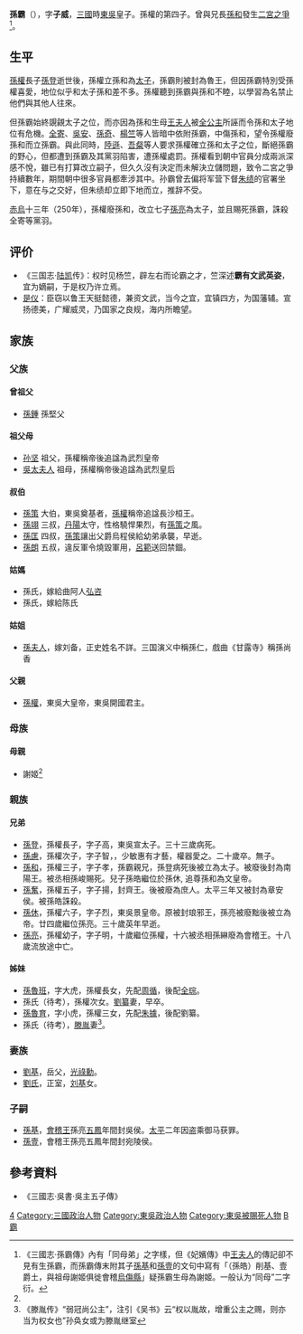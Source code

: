 '''孫霸'''（{{bd|224年～235年間||250年||catIdx=S孫}}），字'''子威'''，[[三國|三國]]時[[孙吴|東吳]]皇子。孫權的第四子。曾與兄長[[孫和|孫和]]發生[[二宮之爭|二宮之爭]]<ref name=a>《三國志·孫霸傳》內有「同母弟」之字樣，但《妃嬪傳》中[[大懿皇后|王夫人]]的傳記卻不見有生孫霸，而孫霸傳末附其子[[孫基|孫基]]和[[孫壹|孫壹]]的文句中寫有「（孫皓）削基、壹爵土，與祖母謝姬俱徙會稽[[烏傷縣|烏傷縣]]」疑孫霸生母為謝姬。一般认为“同母”二字衍。</ref>。

== 生平 ==
[[孫權|孫權]]長子[[孫登_(東吳)|孫登]]逝世後，孫權立孫和為[[太子|太子]]，孫霸則被封為魯王，但因孫霸特別受孫權喜愛，地位似乎和太子孫和差不多。孫權聽到孫霸與孫和不睦，以學習為名禁止他們與其他人往來。

但孫霸始終覬覦太子之位，而亦因為孫和生母[[大懿皇后|王夫人]]被[[全公主|全公主]]所誣而令孫和太子地位有危機。[[全寄|全寄]]、[[吳安|吳安]]、[[孫奇_(三國)|孫奇]]、[[楊竺|楊竺]]等人皆暗中依附孫霸，中傷孫和，望令孫權廢孫和而立孫霸。與此同時，[[陸遜|陸遜]]、[[吾粲|吾粲]]等人要求孫權確立孫和太子之位，斷絕孫霸的野心，但都遭到孫霸及其黨羽陷害，遭孫權處罰。孫權看到朝中官員分成兩派深感不悅，雖已有打算改立嗣子，但久久沒有決定而未解決立儲問題，致令二宮之爭持續數年，期間朝中很多官員都牽涉其中。孙霸曾去偏将军营下督[[朱绩|朱绩]]的官署坐下，意在与之交好，但朱绩却立即下地而立，推辞不受。

[[赤烏|赤烏]]十三年（250年），孫權廢孫和，改立七子[[孫亮|孫亮]]為太子，並且賜死孫霸，誅殺全寄等黨羽。

== 评价 ==
*《三国志·[[陆凯_(三国)|陆凯]]传》：权时见杨竺，辟左右而论霸之才，竺深述'''霸有文武英姿'''，宜为嫡嗣，于是权乃许立焉。
*[[是仪|是仪]]：臣窃以鲁王天挺懿德，兼资文武，当今之宜，宜镇四方，为国藩辅。宣扬德美，广耀威灵，乃国家之良规，海内所瞻望。

== 家族 ==
=== 父族 ===
==== 曾祖父 ==== 
*[[孫鍾|孫鍾]] 孫堅父
==== 祖父母 ====
*[[孙坚|孙坚]] 祖父，孫權稱帝後追諡為武烈皇帝
*[[孙破虏吴夫人|吳太夫人]] 祖母，孫權稱帝後追諡為武烈皇后
==== 叔伯 ====
*[[孫策|孫策]] 大伯，東吳奠基者，[[孫權|孫權]]稱帝追諡長沙桓王。
*[[孫翊|孫翊]] 三叔，[[丹陽|丹陽]]太守，性格驍悍果烈，有[[孫策|孫策]]之風。
*[[孫匡|孫匡]] 四叔，[[孫策|孫策]]讓出父爵烏程侯給幼弟承襲，早逝。
*[[孫朗|孫朗]] 五叔，違反軍令燒毀軍用，[[呂範|呂範]]送回禁錮。

==== 姑媽 ====
*孫氏，嫁給曲阿人[[弘咨|弘咨]]
*孫氏，嫁給陈氏
==== 姑姐 ====
*[[孫夫人|孫夫人]]，嫁刘备，正史姓名不詳。三国演义中稱孫仁，戲曲《甘露寺》稱孫尚香
==== 父親 ====
*[[孫權|孫權]]，東吳大皇帝，東吳開國君主。
=== 母族 ===
==== 母親 ====
*謝姬<ref name=a />
=== 親族 ===
==== 兄弟 ====
*[[孫登_(東吳)|孫登]]，孫權長子，字子高，東吳宣太子。三十三歲病死。
*[[孫慮|孫慮]]，孫權次子，字子智，，少敏惠有才藝，權器愛之。二十歲卒。無子。
*[[孫和|孫和]]，孫權三子，字子孝，孫霸親兄，孫登病死後被立為太子。被廢後封為南陽王。被丞相孫峻賜死。兒子孫皓繼位於孫休, 追尊孫和為文皇帝。
*[[孫奮|孫奮]]，孫權五子，字子揚，封齊王。後被廢為庶人。太平三年又被封為章安侯。被孫皓誅殺。
*[[孫休|孫休]]，孫權六子，字子烈，東吳景皇帝。原被封琅邪王，孫亮被廢黜後被立為帝。廿四歲繼位孫亮。三十歲英年早逝。
*[[孫亮|孫亮]]，孫權幼子，字子明，十歲繼位孫權，十六被丞相孫綝廢為會稽王。十八歲流放途中亡。
==== 姊妹 ====
*[[孫魯班|孫魯班]]，字大虎，孫權長女，先配[[周循|周循]]，後配[[全琮|全琮]]。
*孫氏（待考），孫權次女。[[刘纂_(三国)|劉纂]]妻，早卒。
*[[孫魯育|孫魯育]]，字小虎，孫權三女，先配[[朱據|朱據]]，後配劉纂。
*孫氏（待考），[[滕胤|滕胤]]妻<ref>《滕胤传》“弱冠尚公主”，注引《吴书》云“权以胤故，增重公主之赐，则亦当为权女也”孙奂女或为滕胤继室</ref>。

=== 妻族 ===
*[[劉基_(三國)|劉基]]，岳父，[[光祿勳|光祿勳]]。
*[[劉氏_(三國)|劉氏]]，正室，[[刘基_(三国)|刘基]]女。

=== 子嗣 ===
*[[孫基|孫基]]，[[會稽王|會稽王]]孫亮[[五鳳_(東吳)|五鳳]]年間封吳侯。[[太平_(东吴)|太平]]二年因盗乘御马获罪。
*[[孫壹|孫壹]]，會稽王孫亮五鳳年間封宛陵侯。

== 參考資料 ==
*《三國志·吳書·吳主五子傳》
{{reflist}}
{{三国志}}
{{DEFAULTSORT:S孫霸}}
[[Category:吴大帝皇子|4]]
[[Category:三國政治人物|Category:三國政治人物]]
[[Category:東吳政治人物|Category:東吳政治人物]]
[[Category:東吳被賜死人物|Category:東吳被賜死人物]]
[[Category:孫姓|B霸]]